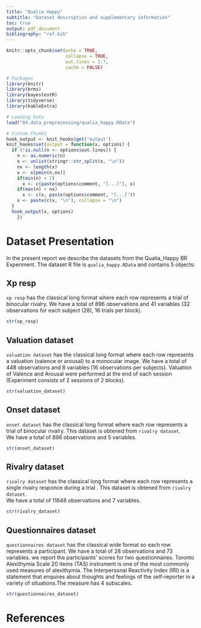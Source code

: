 ```yaml
---
title: "Qualia Happy"
subtitle: "Dataset description and supplementary information"
toc: true
output: pdf_document
bibliography: "ref.bib"
---
```


```r
knitr::opts_chunk$set(echo = TRUE,
                      collapse = TRUE,
                      out.lines = 1:7,
                      cache = FALSE)

# Packages
library(knitr)
library(brms)
library(bayestestR)
library(tidyverse)
library(kableExtra)

# Loading Data
load("04.data_preprocessing/qualia_happy.RData")

# Custom Chunks
hook_output <- knit_hooks$get('output')
knit_hooks$set(output = function(x, options) {
  if (!is.null(n <- options$out.lines)) {
    n <- as.numeric(n)
    x <- unlist(stringr::str_split(x, "\n"))
    nx <- length(x) 
    x <- x[pmin(n,nx)]
    if(min(n) > 1)  
      x <- c(paste(options$comment, "[...]"), x)
    if(max(n) < nx) 
      x <- c(x, paste(options$comment, "[...]"))
    x <- paste(c(x, "\n"), collapse = "\n")
  }
  hook_output(x, options)
    })
```

# Dataset Presentation

In the present report we describe the datasets from the Qualia_Happy BR Experiment. The dataset R file is `qualia_happy.RData` and contains 5 objects:

## Xp resp

`xp resp` has the classical long format  where each row represents a trial of binocular rivalry. We have a total of 896 observations and 41 variables (32 observations for each subject (28), 16 trials per block).

```r
str(xp_resp)
```

## Valuation dataset

`valuation dataset` has the classical long format where each row represents a valuation (valence or arousal) to a monocular image.
We have a total of 448 observations and 8 variables (16 observations per subjects). Valuation of Valence and Arousal were performed at the end of each session (Experiment consists of 2 sessions of 2 blocks).

```r
str(valuation_dataset)
```

## Onset dataset

`onset dataset` has the classical long format  where each row represents a trial of binocular rivalry. This dataset is obtened from `rivalry dataset`.  
We have a total of 896 observations and 5 variables.

```r
str(onset_dataset)
```

## Rivalry dataset

`rivalry dataset` has the classical long format  where each row represents a single rivalry responce during a trial . This dataset is obtened from `rivalry dataset`.  
We have a total of 11648 observations and 7 variables.

```r
str(rivalry_dataset)
```

## Questionnaires dataset

`questionnaires dataset` has the classical wide format so each row represents a participant. We have a total of 28 observations and 73 variables. we report the participants' scores for two questionnaires. Toronto Alexithymia Scale 20 items (TAS) instrument is one of the most commonly used measures of alexithymia. The Interpersonal Reactivity Index (IRI) is a statement that enquires about thoughts and feelings of the self-reporter in a variety of situations.The measure has 4 subscales.

```r
str(questionnaires_dataset)
```

# References